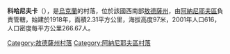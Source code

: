 {{coord|47|36|51|N|30|0|28|E|scale:30000|display=title}}

'''科哈尼夫卡'''（{{lang-uk|Коханівка}}），是[[烏克蘭|烏克蘭]]的村落，位於該國西南部[[敖德薩州|敖德薩州]]，由[[阿納尼耶夫區|阿納尼耶夫區]]負責管轄，始建於1918年，面積2.31平方公里，海拔高度97米，2001年人口616，人口密度每平方公里266.67人。

{{DEFAULTSORT:Коханівка}}
[[Category:敖德薩州村落|Category:敖德薩州村落]]
[[Category:阿納尼耶夫區村落|Category:阿納尼耶夫區村落]]


{{Odessa-geo-stub}}